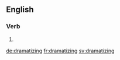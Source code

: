 ==English==

===Verb===
{{head|en}}

# {{present participle of|dramatize|lang=en}}

[[de:dramatizing]]
[[fr:dramatizing]]
[[sv:dramatizing]]